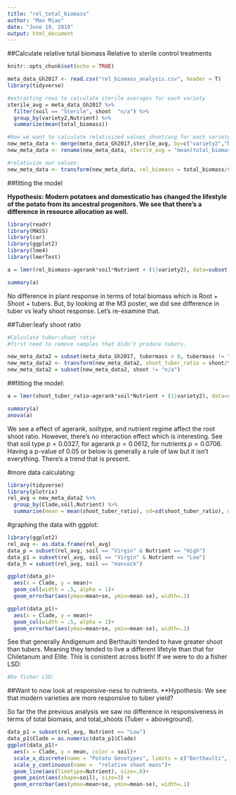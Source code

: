```yaml
---
title: "rel_total_biomass"
author: "Max Miao"
date: "June 19, 2019"
output: html_document
---
```


##Calculate relative total biomass
Relative to sterile control treatments 

```r
knitr::opts_chunk$set(echo = TRUE)

meta_data_Gh2017 <- read.csv("rel_biomass_analysis.csv", header = T)
library(tidyverse)

#extracting rows to calculate sterile averages for each variety 
sterile_avg = meta_data_Gh2017 %>%
  filter(soil == "Sterile", shoot  "n/a") %>%
  group_by(variety2,Nutrient) %>%
  summarize(mean(total_biomass))

#Now we want to calculate relativized values shoot/avg for each variety
new_meta_data <- merge(meta_data_Gh2017,sterile_avg, by=c("variety2","Nutrient"))
new_meta_data <- rename(new_meta_data, sterile_avg = "mean(total_biomass)")

#relativize our values:
new_meta_data <- transform(new_meta_data, rel_biomass = total_biomass/sterile_avg)
```

##fitting the model

**Hypothesis: Modern potatoes and domesticatio has changed the lifestyle of the potato from its ancestral progenitors. We see that there's a difference in resource allocation as well.**

```r
library(readr)
library(MASS)
library(car)
library(ggplot2)
library(lme4)
library(lmerTest)

a = lmer(rel_biomass~agerank*soil*Nutrient + (1|variety2), data=subset(new_meta_data, agerank > 1))

summary(a)
```

No difference in plant response in terms of total biomass which is Root + Shoot + tubers. But, by looking at the M3 poster, we did see difference in tuber vs leafy shoot response. Let's re-examine that. 

##Tuber:leafy shoot ratio

```r
#Calculate tuber:shoot ratio
#first need to remove samples that didn't produce tubers.

new_meta_data2 = subset(meta_data_Gh2017, tubermass > 0, tubermass != "n/a")
new_meta_data2 <- transform(new_meta_data2, shoot_tuber_ratio = shoot/tubermass)
new_meta_data2 = subset(new_meta_data2, shoot != "n/a")

```

##fitting the model:

```r
a = lmer(shoot_tuber_ratio~agerank*soil*Nutrient + (1|variety2), data=subset(new_meta_data2))

summary(a)
anova(a)
```

We see a effect of agerank, soiltype, and nutrient regime affect the root shoot ratio. However, there's no interaction effect which is interesting. See that soil type $p = 0.0327$, for agerank $p = 0.0612$, for nutrients $p = 0.0706$. Having a p-value of 0.05 or below is generally a rule of law but it isn't everything. There's a trend that is present. 

#more data calculating:
```r
library(tidyverse)
library(plotrix)
rel_avg = new_meta_data2 %>%
  group_by(Clade,soil,Nutrient) %>%
  summarise(mean = mean(shoot_tuber_ratio), sd=sd(shoot_tuber_ratio), n = n(), se = std.error(shoot_tuber_ratio))
```


#graphing the data with ggplot: 

```r
library(ggplot2)
rel_avg <- as.data.frame(rel_avg)
data_p = subset(rel_avg, soil == "Virgin" & Nutrient == "High")
data_p1 = subset(rel_avg, soil == "Virgin" & Nutrient == "Low")
data_h = subset(rel_avg, soil == "Hancock")

ggplot(data_p)+
  aes(x = Clade, y = mean)+
  geom_col(width = .5, alpha = 1)+
  geom_errorbar(aes(ymax=mean+se, ymin=mean-se), width=.1)

ggplot(data_p1)+
  aes(x = Clade, y = mean)+
  geom_col(width = .5, alpha = 1)+
  geom_errorbar(aes(ymax=mean+se, ymin=mean-se), width=.1)


```
See that generally Andigenum and Berthaulti tended to have greater shoot than tubers. Meaning they tended to live a different lifetyle than that for Chiletanum and Elite. This is conistent across both! If we were to do a fisher LSD:

```r
#Do fisher LSD:
```

##Want to now look at responsive-ness to nutrients.
**Hypothesis: We see that modern varieties are more responsive to tuber yield?

So far the the previous analysis we saw no difference in responsiveness in terms of total biomass, and total_shoots (Tuber + aboveground).

```r
data_p1 = subset(rel_avg, Nutrient == "Low")
data_p1$Clade = as.numeric(data_p1$Clade)
ggplot(data_p1)+
  aes(x = Clade, y = mean, color = soil)+
  scale_x_discrete(name = "Potato Genotypes", limits = c("Berthaulti", "Andigeum", "Chiletanum", "Garnett Chili","Modern"))+
  scale_y_continuous(name =  "relative shoot mass")+
  geom_line(aes(linetype=Nutrient), size=.6)+
  geom_point(aes(shape=soil), size=3) + 
  geom_errorbar(aes(ymax=mean+se, ymin=mean-se), width=.1)
```

#########################################################################################

